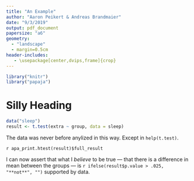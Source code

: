 ```yaml
---
title: "An Example"
author: "Aaron Peikert & Andreas Brandmaier"
date: "9/3/2019"
output: pdf_document
papersize: "a6"
geometry:
  - "landscape"
  - margin=0.5cm
header-includes:
   - \usepackage[center,dvips,frame]{crop}
---
```


```r
library("knitr")
library("papaja")
```

# Silly Heading

```r
data("sleep")
result <- t.test(extra ~ group, data = sleep)
```

The data was never before anylized in this way. Except in `help(t.test)`.

`r apa_print.htest(result)$full_result`

I can now assert that what I *believe* to be true
--- that there is a difference in mean between the groups ---
is `r ifelse(result$p.value > .025, "**not**", "")` supported by data.


